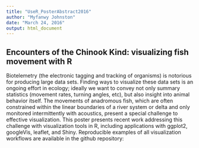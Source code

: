 ```yaml
---
title: "UseR_PosterAbstract2016"
author: "Myfanwy Johnston"
date: "March 24, 2016"
output: html_document
---
```



## Encounters of the Chinook Kind: visualizing fish movement with R

Biotelemetry (the electronic tagging and tracking of organisms) is notorious for producing large data sets.  Finding ways to visualize these data sets is an ongoing effort in ecology; ideally we want to convey not only summary statistics (movement rates, turning angles, etc), but also insight into animal behavior itself.  The movements of anadromous fish, which are often constrained within the linear boundaries of a river system or delta and only monitored intermittently with acoustics, present a special challenge to effective visualization.  This poster presents recent work addressing this challenge with visualization tools in R, including applications with ggplot2, googleVis, leaflet, and Shiny.  Reproducible examples of all visualization workflows are available in the github repository: 
